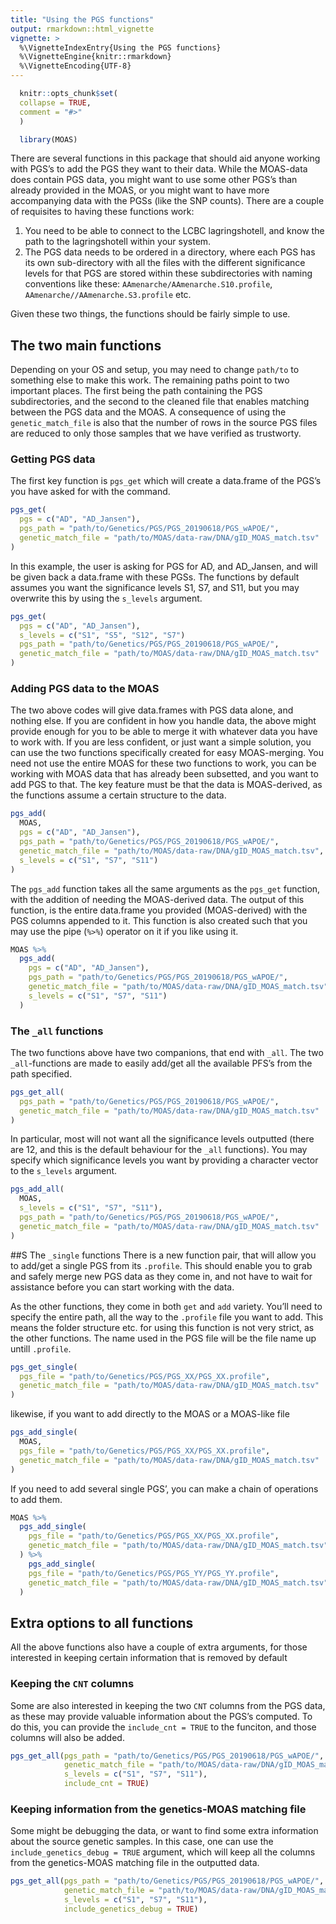 ```yaml
---
title: "Using the PGS functions"
output: rmarkdown::html_vignette
vignette: >
  %\VignetteIndexEntry{Using the PGS functions}
  %\VignetteEngine{knitr::rmarkdown}
  %\VignetteEncoding{UTF-8}
---
```


```r
  knitr::opts_chunk$set(
  collapse = TRUE,
  comment = "#>"
  )
```
  
```r
  library(MOAS)
```

There are several functions in this package that should aid anyone working with PGS's to add the PGS they want to their data. 
While the MOAS-data does contain PGS data, you might want to use some other PGS's than already provided in the MOAS, or you might want to have more accompanying data with the PGSs (like the SNP counts). 
There are a couple of requisites to having these functions work:  

1. You need to be able to connect to the LCBC lagringshotell, and know the path to the lagringshotell within your system.  
2. The PGS data needs to be ordered in a directory, where each PGS has its own sub-directory with all the files with the different significance levels for that PGS are stored within these subdirectories with naming conventions like these: `AAmenarche/AAmenarche.S10.profile`, `AAmenarche//AAmenarche.S3.profile` etc. 

Given these two things, the functions should be fairly simple to use.

## The two main functions

Depending on your OS and setup, you may need to change `path/to` to something else to make this work. 
The remaining paths point to two important places.
The first being the path containing the PGS subdirectories, and the second to the cleaned file that enables matching between the PGS data and the MOAS.
A consequence of using the `genetic_match_file` is also that the number of rows in the source PGS files are reduced to only those samples that we have verified as trustworty.

### Getting PGS data
The first key function is `pgs_get` which will create a data.frame of the PGS's you have asked for with the command.

```r
pgs_get(
  pgs = c("AD", "AD_Jansen"),
  pgs_path = "path/to/Genetics/PGS/PGS_20190618/PGS_wAPOE/",
  genetic_match_file = "path/to/MOAS/data-raw/DNA/gID_MOAS_match.tsv"
)
```

In this example, the user is asking for PGS for AD, and AD_Jansen, and will be given back a data.frame with these PGSs. 
The functions by default assumes you want the significance levels S1, S7, and S11, but you may overwrite this by using the `s_levels` argument.

```r
pgs_get(
  pgs = c("AD", "AD_Jansen"),
  s_levels = c("S1", "S5", "S12", "S7")
  pgs_path = "path/to/Genetics/PGS/PGS_20190618/PGS_wAPOE/",
  genetic_match_file = "path/to/MOAS/data-raw/DNA/gID_MOAS_match.tsv"
)
```


### Adding PGS data to the MOAS
The two above codes will give data.frames with PGS data alone, and nothing else. 
If you are confident in how you handle data, the above might provide enough for you to be able to merge it with whatever data you have to work with.
If you are less confident, or just want a simple solution, you can use the two functions specifically created for easy MOAS-merging. 
You need not use the entire MOAS for these two functions to work, you can be working with MOAS data that has already been subsetted, and you want to add PGS to that.
The key feature must be that the data is MOAS-derived, as the functions assume a certain structure to the data. 

```r
pgs_add(
  MOAS, 
  pgs = c("AD", "AD_Jansen"),
  pgs_path = "path/to/Genetics/PGS/PGS_20190618/PGS_wAPOE/",
  genetic_match_file = "path/to/MOAS/data-raw/DNA/gID_MOAS_match.tsv",
  s_levels = c("S1", "S7", "S11")
)      
```

The `pgs_add` function takes all the same arguments as the `pgs_get` function, with the addition of needing the MOAS-derived data. 
The output of this function, is the entire data.frame you provided (MOAS-derived) with the PGS columns appended to it.
This function is also created such that you may use the pipe (`%>%`) operator on it if you like using it.

```r
MOAS %>% 
  pgs_add(
    pgs = c("AD", "AD_Jansen"),
    pgs_path = "path/to/Genetics/PGS/PGS_20190618/PGS_wAPOE/",
    genetic_match_file = "path/to/MOAS/data-raw/DNA/gID_MOAS_match.tsv",
    s_levels = c("S1", "S7", "S11")
  )      
```


### The `_all` functions
The two functions above have two companions, that end with `_all`. 
The two `_all`-functions are made to easily add/get all the available PFS's from the path specified.

```r
pgs_get_all(
  pgs_path = "path/to/Genetics/PGS/PGS_20190618/PGS_wAPOE/",
  genetic_match_file = "path/to/MOAS/data-raw/DNA/gID_MOAS_match.tsv"
)
```

In particular, most will not want all the significance levels outputted (there are 12, and this is the default behaviour for the `_all` functions).
You may specify which significance levels you want by providing a character vector to the `s_levels` argument.

```r
pgs_add_all(
  MOAS, 
  s_levels = c("S1", "S7", "S11"),
  pgs_path = "path/to/Genetics/PGS/PGS_20190618/PGS_wAPOE/",
  genetic_match_file = "path/to/MOAS/data-raw/DNA/gID_MOAS_match.tsv"
)
```

##S The `_single` functions
There is a new function pair, that will allow you to add/get a single PGS from its `.profile`.
This should enable you to grab and safely merge new PGS data as they come in, and not have to wait for assistance before you can start working with the data. 

As the other functions, they come in both `get` and `add` variety. 
You'll need to specify the entire path, all the way to the `.profile` file you want to add.
This means the folder structure etc. for using this function is not very strict, as the other functions.
The name used in the PGS file will be the file name up untill `.profile`.


```r
pgs_get_single(
  pgs_file = "path/to/Genetics/PGS/PGS_XX/PGS_XX.profile",
  genetic_match_file = "path/to/MOAS/data-raw/DNA/gID_MOAS_match.tsv"
)
```

likewise, if you want to add directly to the MOAS or a MOAS-like file
```r
pgs_add_single(
  MOAS,
  pgs_file = "path/to/Genetics/PGS/PGS_XX/PGS_XX.profile",
  genetic_match_file = "path/to/MOAS/data-raw/DNA/gID_MOAS_match.tsv"
)
```

If you need to add several single PGS', you can make a chain of operations to add them.
```r
MOAS %>% 
  pgs_add_single(
    pgs_file = "path/to/Genetics/PGS/PGS_XX/PGS_XX.profile",
    genetic_match_file = "path/to/MOAS/data-raw/DNA/gID_MOAS_match.tsv"
  ) %>% 
    pgs_add_single(
    pgs_file = "path/to/Genetics/PGS/PGS_YY/PGS_YY.profile",
    genetic_match_file = "path/to/MOAS/data-raw/DNA/gID_MOAS_match.tsv"
  )
```

## Extra options to all functions
All the above functions also have a couple of extra arguments, for those interested in keeping certain information that is removed by default

### Keeping the `CNT` columns
Some are also interested in keeping the two `CNT` columns from the PGS data, as these may provide valuable information about the PGS's computed. 
To do this, you can provide the `include_cnt = TRUE` to the funciton, and those columns will also be added.

```r
pgs_get_all(pgs_path = "path/to/Genetics/PGS/PGS_20190618/PGS_wAPOE/",
            genetic_match_file = "path/to/MOAS/data-raw/DNA/gID_MOAS_match.tsv",
            s_levels = c("S1", "S7", "S11"),
            include_cnt = TRUE)
```

### Keeping information from the genetics-MOAS matching file
Some might be debugging the data, or want to find some extra information about the source genetic samples. 
In this case, one can use the `include_genetics_debug = TRUE` argument, which will keep all the columns from the genetics-MOAS matching file in the outputted data.

```r
pgs_get_all(pgs_path = "path/to/Genetics/PGS/PGS_20190618/PGS_wAPOE/",
            genetic_match_file = "path/to/MOAS/data-raw/DNA/gID_MOAS_match.tsv",
            s_levels = c("S1", "S7", "S11"),
            include_genetics_debug = TRUE)
```

